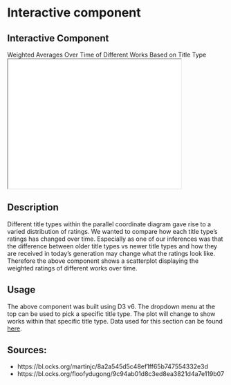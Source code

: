 # Interactive component

## Interactive Component
Weighted Averages Over Time of Different Works Based on Title Type
<iframe src="Interactive/InteractivePlot.html" width="400" height="300"></iframe>

## Description
Different title types within the parallel coordinate diagram gave rise to a varied distribution of ratings. We wanted to compare how each title type's ratings has changed over time. Especially as one of our inferences was that the difference between older title types vs newer title types and how they are received in today's generation may change what the ratings look like. Therefore the above component shows a scatterplot displaying the weighted ratings of different works over time.

## Usage
The above component was built using D3 v6. The dropdown menu at the top can be used to pick a specific title type. The plot will change to show works within that specific title type. Data used for this section can be found [here](https://github.com/nityakk/IMDbFilms/tree/main/sources_short/titletypes).

## Sources:
- https://bl.ocks.org/martinjc/8a2a545d5c48ef1ff65b747554332e3d
- https://bl.ocks.org/floofydugong/9c94ab01d8c3ed8ea3821d4a7e119b07